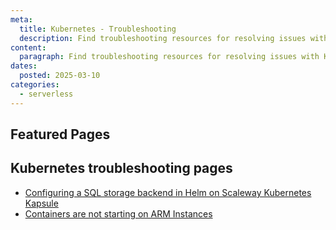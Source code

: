 ```yaml
---
meta:
  title: Kubernetes - Troubleshooting
  description: Find troubleshooting resources for resolving issues with Kubernetes.
content:
  paragraph: Find troubleshooting resources for resolving issues with Kubernetes.
dates:
  posted: 2025-03-10
categories:
  - serverless
---
```


<ProductHeader
  productName="Kubernetes troubleshooting"
  productLogo="k8sKapsule"
  description="Discover troubleshooting guidelines for Scaleway's Managed Kubernetes Kapsule and Kosmos products."
/>

## Featured Pages

<Grid>
    <DefaultCard
      title="Kubernetes FAQ"
      description="General info on Kubernetes products"
      url="/faq/kubernetes/"
      label="See more"
    />
    <DefaultCard
      title="Kubernetes Cheatsheet"
      description="A handy cheatshet with the most common kubectl commands"
      url="/kubernetes/reference-content/kubernetes-cheatsheet/"
      label="See more"
    />
    <DefaultCard
      title="Managed Kubernetes service definition"
      description="Scaleway Kapsule and Kosmos are managed Kubernetes services. "
      url="/kubernetes/reference-content/managed-kubernetes-service-definition/"
      label="See more"
    />
</Grid>
<Grid>
    <DefaultCard
      title="Kubernetes version support policy"
      description="Learn about Scaleway's Kubernetes version support policy"
      url="/kubernetes/reference-content/version-support-policy/"
      label="See more"
    />
    <DefaultCard
      title="Scaleway Kubernetes Kapsule autoheal feature"
      description="The Scaleway Kubernetes Kapsule autoheal feature is designed to automatically detect and recover from failures within a Kubernetes cluster."
      url="/kubernetes/reference-content/using-kapsule-autoheal-feature/"
      label="See more"
    />
    <DefaultCard
      title="Kubernetes - Videos"
      description="Learn how to get started with your Kubernetes cluster by following our video tutorials."
      url="/kubernetes/videos/"
      label="See more"
    />
</Grid>

## Kubernetes troubleshooting pages

- [Configuring a SQL storage backend in Helm on Scaleway Kubernetes Kapsule](/kubernetes/troubleshooting/configuring-sql-storage-backend-helm/)
- [Containers are not starting on ARM Instances](/kubernetes/troubleshooting/containers-not-starting-arm-instances/)
